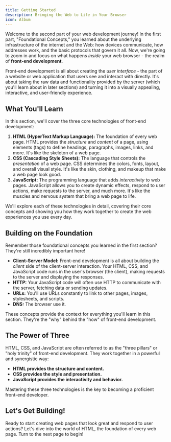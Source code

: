 ```yaml
---
title: Getting Started
description: Bringing the Web to Life in Your Browser
icon: Album
---
```


Welcome to the second part of your web development journey! In the first part, "Foundational Concepts," you learned about the underlying infrastructure of the internet and the Web: how devices communicate, how addresses work, and the basic protocols that govern it all.
Now, we're going to zoom in and focus on what happens _inside_ your web browser - the realm of **front-end development**.

Front-end development is all about creating the _user interface_ - the part of a website or web application that users see and interact with directly.
  It's about taking the raw data and functionality provided by the server (which you'll learn about in later sections) and turning it into a visually appealing, interactive, and user-friendly experience.

## What You'll Learn

In this section, we'll cover the three core technologies of front-end development:

1.  **HTML (HyperText Markup Language):** The foundation of every web page.
  HTML provides the _structure_ and _content_ of a page, using elements (tags) to define headings, paragraphs, images, links, and more.
  It's like the skeleton of a web page.
2.  **CSS (Cascading Style Sheets):** The language that controls the _presentation_ of a web page.
  CSS determines the colors, fonts, layout, and overall visual style.
  It's like the skin, clothing, and makeup that make a web page look good.
3.  **JavaScript:** The programming language that adds _interactivity_ to web pages.
  JavaScript allows you to create dynamic effects, respond to user actions, make requests to the server, and much more.
  It's like the muscles and nervous system that bring a web page to life.

We'll explore each of these technologies in detail, covering their core concepts and showing you how they work together to create the web experiences you use every day.

## Building on the Foundation

Remember those foundational concepts you learned in the first section? They're still incredibly important here!

- **Client-Server Model:** Front-end development is all about building the _client_ side of the client-server interaction.
  Your HTML, CSS, and JavaScript code runs in the user's browser (the client), making requests to the server and displaying the responses.
- **HTTP:** Your JavaScript code will often use HTTP to communicate with the server, fetching data or sending updates.
- **URLs:** You'll use URLs constantly to link to other pages, images, stylesheets, and scripts.
- **DNS:** The browser use it.

These concepts provide the context for everything you'll learn in this section.
They're the "why" behind the "how" of front-end development.

## The Power of Three

HTML, CSS, and JavaScript are often referred to as the "three pillars" or "holy trinity" of front-end development.
They work together in a powerful and synergistic way:

- **HTML provides the structure and content.**
- **CSS provides the style and presentation.**
- **JavaScript provides the interactivity and behavior.**

Mastering these three technologies is the key to becoming a proficient front-end developer.

## Let's Get Building!

Ready to start creating web pages that look great and respond to user actions? Let's dive into the world of HTML, the foundation of every web page.
Turn to the next page to begin!

